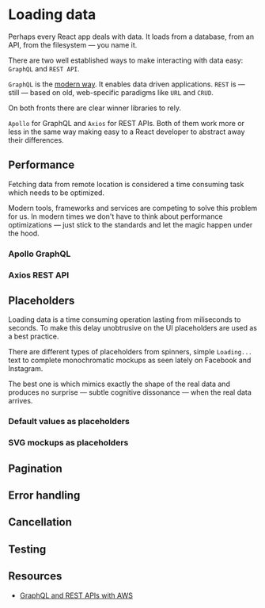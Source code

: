 
<Meta title="Loading data" component={LoadingData} />

# Loading data

Perhaps every React app deals with data. It loads from a database, from an API, from the filesystem &mdash; you name it.

There are two well established ways to make interacting with data easy: `GraphQL` and `REST API`.

`GraphQL` is the [modern way](http://metamn.io/react/graphql-and-rest-apis-with-aws/). It enables data driven applications. `REST` is &mdash; still &mdash; based on old, web-specific paradigms like `URL` and `CRUD`.

On both fronts there are clear winner libraries to rely.

`Apollo` for GraphQL and `Axios` for REST APIs. Both of them work more or less in the same way making easy to a React developer to abstract away their differences.

## Performance

Fetching data from remote location is considered a time consuming task which needs to be optimized.

Modern tools, frameworks and services are competing to solve this problem for us. In modern times we don't have to think about performance optimizations &mdash; just stick to the standards and let the magic happen under the hood.

### Apollo GraphQL

### Axios REST API

## Placeholders

Loading data is a time consuming operation lasting from miliseconds to seconds. To make this delay unobtrusive on the UI placeholders are used as a best practice.

There are different types of placeholders from spinners, simple `Loading...` text to complete monochromatic mockups as seen lately on Facebook and Instagram.

The best one is which mimics exactly the shape of the real data and produces no surprise &mdash; subtle cognitive dissonance &mdash; when the real data arrives.

### Default values as placeholders

### SVG mockups as placeholders

## Pagination

## Error handling

## Cancellation

## Testing

## Resources

- [GraphQL and REST APIs with AWS](http://metamn.io/react/graphql-and-rest-apis-with-aws/)

